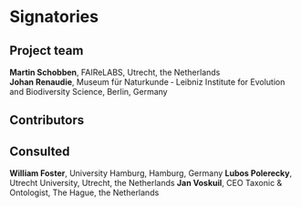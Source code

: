 # Signatories
<!-- 
This section provides the ISC with a view of the support received from the community for a proposal. Acceptance isn't predicated on popularity but community acceptance is important.  Willingness to accept outside input is also a good marker for project delivery. 

An optional section would be for R-Core signatories where changes to R are proposed.
-->

## Project team

**Martin Schobben**, FAIReLABS, Utrecht, the Netherlands    
**Johan Renaudie**, Museum für Naturkunde ‐ Leibniz Institute for Evolution and Biodiversity Science, Berlin, Germany

<!-- 
Who are the people responsible for actually delivering the project if the proposal gets accepted and are already signed up and rearing to go?
-->

## Contributors
<!-- 
Who are the people who have actively helped with this proposal but won't necessarily be on the core project team later?
-->

## Consulted

**William Foster**, University Hamburg, Hamburg, Germany
**Lubos Polerecky**, Utrecht University, Utrecht, the Netherlands
**Jan Voskuil**, CEO Taxonic & Ontologist, The Hague, the Netherlands
<!-- 
Who has been given the opportunity to provide feedback on the proposal? This should include any R Consortium & ISC members who the proposal has been discussed with.
-->

